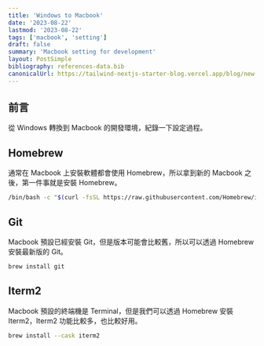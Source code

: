 ```yaml
---
title: 'Windows to Macbook'
date: '2023-08-22'
lastmod: '2023-08-22'
tags: ['macbook', 'setting']
draft: false
summary: 'Macbook setting for development'
layout: PostSimple
bibliography: references-data.bib
canonicalUrl: https://tailwind-nextjs-starter-blog.vercel.app/blog/new-features-in-v1/
---
```


## 前言

從 Windows 轉換到 Macbook 的開發環境，紀錄一下設定過程。

## Homebrew

通常在 Macbook 上安裝軟體都會使用 Homebrew，所以拿到新的 Macbook 之後，第一件事就是安裝 Homebrew。

```bash
/bin/bash -c "$(curl -fsSL https://raw.githubusercontent.com/Homebrew/install/HEAD/install.sh)"
```

## Git

Macbook 預設已經安裝 Git，但是版本可能會比較舊，所以可以透過 Homebrew 安裝最新版的 Git。

```bash
brew install git
```

## Iterm2

Macbook 預設的終端機是 Terminal，但是我們可以透過 Homebrew 安裝 Iterm2，Iterm2 功能比較多，也比較好用。

```bash
brew install --cask iterm2
```
